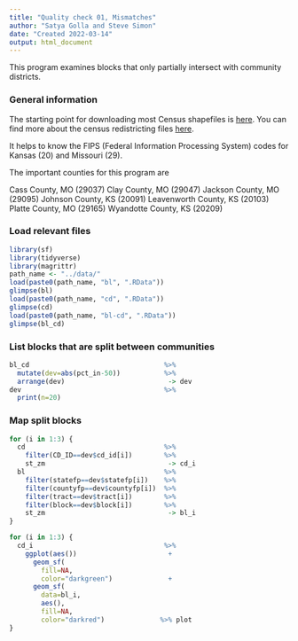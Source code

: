 ```yaml
---
title: "Quality check 01, Mismatches"
author: "Satya Golla and Steve Simon"
date: "Created 2022-03-14"
output: html_document
---
```


This program examines blocks that only partially intersect with community districts.

### General information

The starting point for downloading most Census shapefiles is [here][c_general]. You can find more about the census redistricting files [here][c_redistricting]. 

It helps to know the FIPS (Federal Information Processing System) codes for Kansas (20) and Missouri (29).

The important counties for this program are

Cass County, MO (29037)
Clay County, MO (29047)
Jackson County, MO (29095)
Johnson County, KS (20091)
Leavenworth County, KS (20103)
Platte County, MO (29165)
Wyandotte County, KS (20209)

### Load relevant files

```r
library(sf)
library(tidyverse)
library(magrittr)
path_name <- "../data/"
load(paste0(path_name, "bl", ".RData"))
glimpse(bl)
load(paste0(path_name, "cd", ".RData"))
glimpse(cd)
load(paste0(path_name, "bl-cd", ".RData"))
glimpse(bl_cd)
```

### List blocks that are split between communities

```r
bl_cd                                  %>%
  mutate(dev=abs(pct_in-50))           %>%
  arrange(dev)                          -> dev
dev                                    %>%
  print(n=20)
```

### Map split blocks

```r
for (i in 1:3) {
  cd                                   %>%
    filter(CD_ID==dev$cd_id[i])        %>%
    st_zm                               -> cd_i
  bl                                   %>%
    filter(statefp==dev$statefp[i])    %>%
    filter(countyfp==dev$countyfp[i])  %>%
    filter(tract==dev$tract[i])        %>%
    filter(block==dev$block[i])        %>%
    st_zm                               -> bl_i
}

for (i in 1:3) {
  cd_i                                 %>%
    ggplot(aes())                       +
      geom_sf(
        fill=NA, 
        color="darkgreen")              +
      geom_sf(
        data=bl_i,
        aes(), 
        fill=NA,
        color="darkred")              %>% plot
}
```

<!---Key census links go here--->

[c_general]: https://www.census.gov/geographies/mapping-files/time-series/geo/tiger-line-file.html

[c_redistricting]: https://www.census.gov/programs-surveys/decennial-census/about/rdo/summary-files.html

